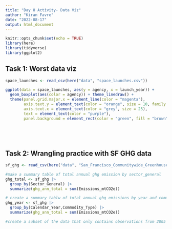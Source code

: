 ```yaml
---
title: "Day 8 Activity- Data Viz"
author: "Kiran Favre"
date: "2022-08-17"
output: html_document
---
```


```r
knitr::opts_chunk$set(echo = TRUE)
library(here)
library(tidyverse)
library(ggplot2)
```

## Task 1: Worst data viz

```r
space_launches <- read_csv(here("data", "space_launches.csv"))
```

```r
ggplot(data = space_launches, aes(y = agency, x = launch_year)) +
  geom_boxplot(aes(color = agency)) + theme_linedraw() +
  theme(panel.grid.major.x = element_line(color = "magenta"),
        axis.text.y = element_text(color = "orange", size = 10, family = "Comic Sans MS"),
        axis.text.x = element_text(color = "grey", size = 25),
        text = element_text(color = "purple"),
        panel.background = element_rect(color = "green", fill = "brown"))
        
  

  
```

## Task 2: Wrangling practice with SF GHG data

```r
sf_ghg <- read_csv(here("data", "San_Francisco_Communitywide_Greenhouse_Gas_Inventory.csv"))
```

```r
#make a summary table of total annual ghg emission by sector_general
ghg_total <- sf_ghg |> 
  group_by(Sector_General) |> 
  summarize(ghg_ann_total = sum(Emissions_mtCO2e))
```

```r
# create a summary tablw of total annual ghg emissions by year and commodity type
ghg_year <- sf_ghg |> 
  group_by(Calendar_Year,Commodity_Type) |> 
  summarize(ghg_ann_total = sum(Emissions_mtCO2e))
```

```r
#create a subset of the data that only contains observations from 2005 onward, only for obs where Sector_detail2 contains "PG&E" then limit to columns Calendar_year, Sector_Detail2 and Emissions_mtCO2e.


```
